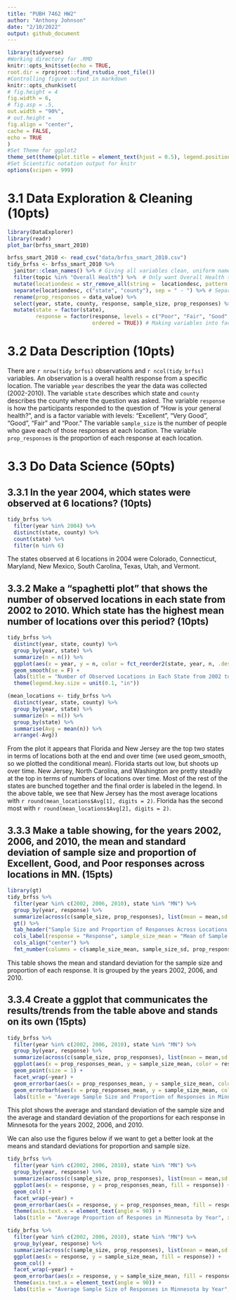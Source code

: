 ```yaml
---
title: "PUBH 7462 HW2"
author: "Anthony Johnson"
date: "2/10/2022"
output: github_document
---
```


```r
library(tidyverse)
#Working directory for .RMD
knitr::opts_knit$set(echo = TRUE,
root.dir = rprojroot::find_rstudio_root_file())
#Controlling figure output in markdown
knitr::opts_chunk$set(
# fig.height = 4
fig.width = 6,
# fig.asp = .5,
out.width = "90%",
# out.height =
fig.align = "center",
cache = FALSE,
echo = TRUE
)
#Set Theme for ggplot2
theme_set(theme(plot.title = element_text(hjust = 0.5), legend.position = "bottom"))
#Set Scientific notation output for knitr
options(scipen = 999)
```

# 3.1 Data Exploration & Cleaning (10pts)

```r
library(DataExplorer)
library(readr)
plot_bar(brfss_smart_2010)
```


```r
brfss_smart_2010 <- read_csv("data/brfss_smart_2010.csv")
tidy_brfss <- brfss_smart_2010 %>%
  janitor::clean_names() %>% # Giving all variables clean, uniform names
  filter(topic %in% "Overall Health") %>%  # Only want Overall Health topic
  mutate(locationdesc = str_remove_all(string =  locationdesc, pattern =  "County")) %>% # Remove the county after each county name because it is redundant
  separate(locationdesc, c("state", "county"), sep = " - ") %>% # Separating state and county into their own columns
  rename(prop_responses = data_value) %>%
  select(year, state, county, response, sample_size, prop_responses) %>%
  mutate(state = factor(state), 
         response = factor(response, levels = c("Poor", "Fair", "Good", "Very good", "Excellent") ,
                           ordered = TRUE)) # Making variables into factors to make them easier to work with
```

# 3.2 Data Description (10pts)

There are `r nrow(tidy_brfss)` observations and `r ncol(tidy_brfss)` variables. An observation is a overall health response from a specific location. The variable `year` describes the year the data was collected (2002-2010). The variable `state` describes which state and `county` describes the county where the question was asked. The variable `response` is how the participants responded to the question of "How is your general health?", and is a factor variable with levels: "Excellent", "Very Good", "Good", "Fair" and "Poor." The variable `sample_size` is the number of people who gave each of those responses at each location. The variable `prop_responses` is the proportion of each response at each location.

# 3.3 Do Data Science (50pts)

## 3.3.1 In the year 2004, which states were observed at 6 locations? (10pts)
```r
tidy_brfss %>%
  filter(year %in% 2004) %>%
  distinct(state, county) %>%
  count(state) %>%
  filter(n %in% 6)
```

The states observed at 6 locations in 2004 were Colorado, Connecticut, Maryland, New Mexico, South Carolina, Texas, Utah, and Vermont.

## 3.3.2 Make a “spaghetti plot” that shows the number of observed locations in each state from 2002 to 2010. Which state has the highest mean number of locations over this period? (10pts)

```r
tidy_brfss %>%
  distinct(year, state, county) %>%
  group_by(year, state) %>%
  summarize(n = n()) %>% 
  ggplot(aes(x = year, y = n, color = fct_reorder2(state, year, n, .desc = T))) +
  geom_smooth(se = F) + 
  labs(title = "Number of Observed Locations in Each State from 2002 to 2010", x = "Year", y = "Number of Locations", color = "State") +
  theme(legend.key.size = unit(0.1, "in"))
```
```r
(mean_locations <- tidy_brfss %>%
  distinct(year, state, county) %>%
  group_by(year, state) %>%
  summarize(n = n()) %>%
  group_by(state) %>%
  summarise(Avg = mean(n)) %>%
  arrange(-Avg))
```




From the plot it appears that Florida and New Jersey are the top two states in terms of locations both at the end and over time (we used geom_smooth, so we plotted the conditional mean). Florida starts out low, but shoots up over time. New Jersey, North Carolina, and Washington are pretty steadily at the top in terms of numbers of locations over time. Most of the rest of the states are bunched together and the final order is labeled in the legend. In the above table, we see that New Jersey has the most average locations with `r round(mean_locations$Avg[1], digits = 2)`. Florida has the second most with `r round(mean_locations$Avg[2], digits = 2)`. 




## 3.3.3 Make a table showing, for the years 2002, 2006, and 2010, the mean and standard deviation of sample size and proportion of Excellent, Good, and Poor responses across locations in MN. (15pts)

```r
library(gt)
tidy_brfss %>%
  filter(year %in% c(2002, 2006, 2010), state %in% "MN") %>%
  group_by(year, response) %>%
  summarize(across(c(sample_size, prop_responses), list(mean = mean,sd = sd))) %>% # Find mean and sd of each value 
  gt() %>%
  tab_header("Sample Size and Proportion of Responses Across Locations in MN") %>%
  cols_label(response = "Response", sample_size_mean = "Mean of Sample Size", sample_size_sd = "Standard Deviation of Sample Size", prop_responses_mean = "Mean of Proportion", prop_responses_sd = "Standard Deviation of Proportion" ) %>%
  cols_align("center") %>%
  fmt_number(columns = c(sample_size_mean, sample_size_sd, prop_responses_mean, prop_responses_sd), decimals = 2)
```

This table shows the mean and standard deviation for the sample size and proportion of each response. It is grouped by the years 2002, 2006, and 2010.


## 3.3.4 Create a ggplot that communicates the results/trends from the table above and stands on its own (15pts)




```r
tidy_brfss %>%
  filter(year %in% c(2002, 2006, 2010), state %in% "MN") %>%
  group_by(year, response) %>%
  summarize(across(c(sample_size, prop_responses), list(mean = mean,sd = sd))) %>%
  ggplot(aes(x = prop_responses_mean, y = sample_size_mean, color = response)) +
  geom_point(size = 1) +
  facet_wrap(~year) +
  geom_errorbar(aes(x = prop_responses_mean, y = sample_size_mean, color = response, ymin = sample_size_mean - sample_size_sd, ymax = sample_size_mean + sample_size_sd)) +
  geom_errorbarh(aes(x = prop_responses_mean, y = sample_size_mean, color = response, xmin = prop_responses_mean - prop_responses_sd, xmax = prop_responses_mean + prop_responses_sd)) +
  labs(title = "Average Sample Size and Proportion of Responses in Minnesota by Year", x = "Average Proportion of Responses", y = "Average of Sample Size", color = "Response")
```
This plot shows the average and standard deviation of the sample size and the average and standard deviation of the proportions for each response in Minnesota for the years 2002, 2006, and 2010. 

We can also use the figures below if we want to get a better look at the means and standard deviations for proportion and sample size.


```r
tidy_brfss %>%
  filter(year %in% c(2002, 2006, 2010), state %in% "MN") %>%
  group_by(year, response) %>%
  summarize(across(c(sample_size, prop_responses), list(mean = mean,sd = sd))) %>%
  ggplot(aes(x = response, y = prop_responses_mean, fill = response)) +
  geom_col() +
  facet_wrap(~year) +
  geom_errorbar(aes(x = response, y = prop_responses_mean, fill = response, ymin = prop_responses_mean - prop_responses_sd, ymax = prop_responses_mean + prop_responses_sd), position = "dodge") +
  theme(axis.text.x = element_text(angle = 90)) +
  labs(title = "Average Proportion of Respones in Minnesota by Year", x = "Response", y = "Average of Proportion", fill = "Response")
```

```r
tidy_brfss %>%
  filter(year %in% c(2002, 2006, 2010), state %in% "MN") %>%
  group_by(year, response) %>%
  summarize(across(c(sample_size, prop_responses), list(mean = mean,sd = sd))) %>%
  ggplot(aes(x = response, y = sample_size_mean, fill = response)) +
  geom_col() +
  facet_wrap(~year) +
  geom_errorbar(aes(x = response, y = sample_size_mean, fill = response, ymin = sample_size_mean - sample_size_sd, ymax = sample_size_mean + sample_size_sd), position = "dodge") +
  theme(axis.text.x = element_text(angle = 90)) +
  labs(title = "Average Sample Size of Responses in Minnesota by Year", x = "Response", y = "Average of Sample Size", fill = "Response")
```